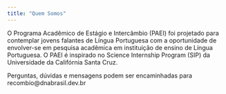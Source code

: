 ```yaml
---
title: "Quem Somos"
---
```


O Programa Acadêmico de Estágio e Intercâmbio (PAEI) foi projetado para contemplar jovens falantes de Língua Portuguesa com a oportunidade de envolver-se em pesquisa acadêmica em instituição de ensino de Língua Portuguesa. O PAEI é inspirado no Science Internship Program (SIP) da Universidade da Califórnia Santa Cruz.

Perguntas, dúvidas e mensagens podem ser encaminhadas para recombio@dnabrasil.dev.br